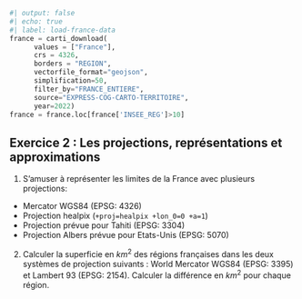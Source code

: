 ```python
#| output: false
#| echo: true
#| label: load-france-data
france = carti_download(
      values = ["France"],
      crs = 4326,
      borders = "REGION",
      vectorfile_format="geojson",
      simplification=50,
      filter_by="FRANCE_ENTIERE",
      source="EXPRESS-COG-CARTO-TERRITOIRE",
      year=2022)
france = france.loc[france['INSEE_REG']>10]
```


::: {.exercise}
## Exercice 2 : Les projections, représentations et approximations


1. S'amuser à représenter les limites de la France avec plusieurs projections:

- Mercator WGS84 (EPSG: 4326)
- Projection healpix (`+proj=healpix +lon_0=0 +a=1`)
- Projection prévue pour Tahiti (EPSG: 3304)
- Projection Albers prévue pour Etats-Unis (EPSG: 5070)

2. Calculer la superficie en $km^2$
des régions françaises dans les deux systèmes de projection suivants : 
World Mercator WGS84 (EPSG: 3395) et Lambert 93 (EPSG: 2154). Calculer la différence en $km^2$
pour chaque région.


:::
